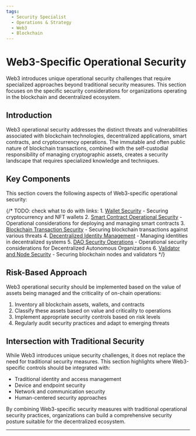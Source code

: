 ```yaml
---
tags:
  - Security Specialist
  - Operations & Strategy
  - Web3
  - Blockchain
---
```




<TagProvider>
<TagFilter />

# Web3-Specific Operational Security

<TagList tags={frontmatter.tags} />
<AttributionList contributors={frontmatter.contributors} />

Web3 introduces unique operational security challenges that require specialized approaches beyond traditional security measures. This section focuses on the specific security considerations for organizations operating in the blockchain and decentralized ecosystem.

## Introduction

Web3 operational security addresses the distinct threats and vulnerabilities associated with blockchain technologies, decentralized applications, smart contracts, and cryptocurrency operations. The immutable and often public nature of blockchain transactions, combined with the self-custodial responsibility of managing cryptographic assets, creates a security landscape that requires specialized knowledge and techniques.

## Key Components

This section covers the following aspects of Web3-specific operational security:

{/* TODO: check what to do with links:  1. [Wallet Security](./wallet-security.md) - Securing cryptocurrency and NFT wallets
2. [Smart Contract Operational Security](./smart-contract-opsec.md) - Operational considerations for deploying and managing smart contracts
3. [Blockchain Transaction Security](./transaction-security.md) - Securing blockchain transactions against various threats
4. [Decentralized Identity Management](./decentralized-identity.md) - Managing identities in decentralized systems
5. [DAO Security Operations](./dao-security.md) - Operational security considerations for Decentralized Autonomous Organizations
6. [Validator and Node Security](./validator-node-security.md) - Securing blockchain nodes and validators */}

## Risk-Based Approach

Web3 operational security should be implemented based on the value of assets being managed and the criticality of on-chain operations:

1. Inventory all blockchain assets, wallets, and contracts
2. Classify these assets based on value and criticality to operations
3. Implement appropriate security controls based on risk levels
4. Regularly audit security practices and adapt to emerging threats

## Intersection with Traditional Security

While Web3 introduces unique security challenges, it does not replace the need for traditional security measures. This section highlights where Web3-specific controls should be integrated with:

- Traditional identity and access management
- Device and endpoint security
- Network and communication security
- Human-centered security approaches

By combining Web3-specific security measures with traditional operational security practices, organizations can build a comprehensive security posture suitable for the decentralized ecosystem.

---

</TagProvider>
<ContributeFooter />
